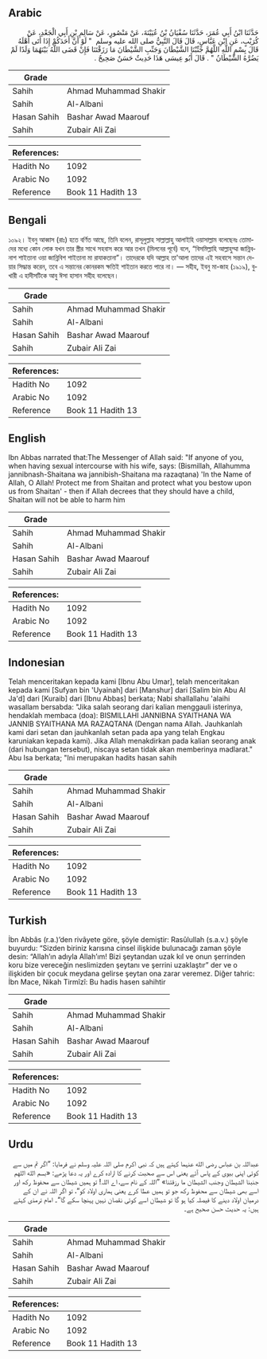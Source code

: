 ## Arabic


<div dir="rtl" lang="ar" style={{fontSize:'larger',backgroundColor:'#f8f9fa',padding:20}}>
حَدَّثَنَا ابْنُ أَبِي عُمَرَ، حَدَّثَنَا سُفْيَانُ بْنُ عُيَيْنَةَ، عَنْ مَنْصُورٍ، عَنْ سَالِمِ بْنِ أَبِي الْجَعْدِ، عَنْ كُرَيْبٍ، عَنِ ابْنِ عَبَّاسٍ، قَالَ قَالَ النَّبِيُّ صلى الله عليه وسلم ‏ "‏ لَوْ أَنَّ أَحَدَكُمْ إِذَا أَتَى أَهْلَهُ قَالَ بِسْمِ اللَّهِ اللَّهُمَّ جَنِّبْنَا الشَّيْطَانَ وَجَنِّبِ الشَّيْطَانَ مَا رَزَقْتَنَا فَإِنْ قَضَى اللَّهُ بَيْنَهُمَا وَلَدًا لَمْ يَضُرَّهُ الشَّيْطَانُ ‏"‏ ‏.‏ قَالَ أَبُو عِيسَى هَذَا حَدِيثٌ حَسَنٌ صَحِيحٌ ‏.‏
</div>
<div style={{backgroundColor:'#f8f9fa',padding:20, marginBottom: 10}}><table> <thead> <tr> <th>Grade</th> <th></th> </tr> </thead> <tbody> <tr><td>Sahih</td><td>Ahmad Muhammad Shakir</td></tr><tr><td>Sahih</td><td>Al-Albani</td></tr><tr><td>Hasan Sahih</td><td>Bashar Awad Maarouf</td></tr><tr><td>Sahih</td><td>Zubair Ali Zai</td></tr></tbody></table><table> <thead> <tr> <th>References:</th> <th></th> </tr> </thead> <tbody><tr><td>Hadith No</td><td>1092</td></tr><tr><td>Arabic No</td><td>1092</td></tr><tr><td>Reference</td><td>Book 11 Hadith 13</td></tr></tbody></table></div>

## Bengali


<div dir="ltr" lang="bn" style={{fontSize:'larger',backgroundColor:'#f8f9fa',padding:20}}>
১০৯২। ইবনু আব্বাস (রাঃ) হতে বর্ণিত আছে, তিনি বলেন, রাসূলুল্লাহ সাল্লাল্লাহু আলাইহি ওয়াসাল্লাম বলেছেনঃ তোমাদের মধ্যে কোন লোক যখন তার স্ত্রীর সাথে সহবাস করে আর তখন (মিলনের পূর্বে) বলে, “বিসমিল্লাহি আল্লাহুম্মা জান্নিবনাশ শাইতানা ওয়া জান্নিবিশ শাইতানা মা রাযাকতানা”। তাদেরকে যদি আল্লাহ তা'আলা তাদের এই সহবাসে সন্তান দেয়ার সিদ্ধান্ত করেন, তবে এ সন্তানের কোনরকম ক্ষতিই শাইতান করতে পারে না। — সহীহ, ইবনু মা-জাহ (১৯১৯), বুখারী এ হাদীসটিকে আবু ঈসা হাসান সহীহ বলেছেন।
</div>
<div style={{backgroundColor:'#f8f9fa',padding:20, marginBottom: 10}}><table> <thead> <tr> <th>Grade</th> <th></th> </tr> </thead> <tbody> <tr><td>Sahih</td><td>Ahmad Muhammad Shakir</td></tr><tr><td>Sahih</td><td>Al-Albani</td></tr><tr><td>Hasan Sahih</td><td>Bashar Awad Maarouf</td></tr><tr><td>Sahih</td><td>Zubair Ali Zai</td></tr></tbody></table><table> <thead> <tr> <th>References:</th> <th></th> </tr> </thead> <tbody><tr><td>Hadith No</td><td>1092</td></tr><tr><td>Arabic No</td><td>1092</td></tr><tr><td>Reference</td><td>Book 11 Hadith 13</td></tr></tbody></table></div>

## English


<div dir="ltr" lang="en" style={{fontSize:'larger',backgroundColor:'#f8f9fa',padding:20}}>
Ibn Abbas narrated that:The Messenger of Allah said: "If anyone of you, when having sexual intercourse with his wife, says: (Bismillah, Allahumma jannibnash-Shaitana wa jannibish-Shaitana ma razaqtana) 'In the Name of Allah, O Allah! Protect me from Shaitan and protect what you bestow upon us from Shaitan' - then if Allah decrees that they should have a child, Shaitan will not be able to harm him
</div>
<div style={{backgroundColor:'#f8f9fa',padding:20, marginBottom: 10}}><table> <thead> <tr> <th>Grade</th> <th></th> </tr> </thead> <tbody> <tr><td>Sahih</td><td>Ahmad Muhammad Shakir</td></tr><tr><td>Sahih</td><td>Al-Albani</td></tr><tr><td>Hasan Sahih</td><td>Bashar Awad Maarouf</td></tr><tr><td>Sahih</td><td>Zubair Ali Zai</td></tr></tbody></table><table> <thead> <tr> <th>References:</th> <th></th> </tr> </thead> <tbody><tr><td>Hadith No</td><td>1092</td></tr><tr><td>Arabic No</td><td>1092</td></tr><tr><td>Reference</td><td>Book 11 Hadith 13</td></tr></tbody></table></div>

## Indonesian


<div dir="ltr" lang="id" style={{fontSize:'larger',backgroundColor:'#f8f9fa',padding:20}}>
Telah menceritakan kepada kami [Ibnu Abu Umar], telah menceritakan kepada kami [Sufyan bin 'Uyainah] dari [Manshur] dari [Salim bin Abu Al Ja'd] dari [Kuraib] dari [Ibnu Abbas] berkata; Nabi shallallahu 'alaihi wasallam bersabda: "Jika salah seorang dari kalian menggauli isterinya, hendaklah membaca (doa): BISMILLAHI JANNIBNA SYAITHANA WA JANNIB SYAITHANA MA RAZAQTANA (Dengan nama Allah. Jauhkanlah kami dari setan dan jauhkanlah setan pada apa yang telah Engkau karuniakan kepada kami). Jika Allah menakdirkan pada kalian seorang anak (dari hubungan tersebut), niscaya setan tidak akan memberinya madlarat." Abu Isa berkata; "Ini merupakan hadits hasan sahih
</div>
<div style={{backgroundColor:'#f8f9fa',padding:20, marginBottom: 10}}><table> <thead> <tr> <th>Grade</th> <th></th> </tr> </thead> <tbody> <tr><td>Sahih</td><td>Ahmad Muhammad Shakir</td></tr><tr><td>Sahih</td><td>Al-Albani</td></tr><tr><td>Hasan Sahih</td><td>Bashar Awad Maarouf</td></tr><tr><td>Sahih</td><td>Zubair Ali Zai</td></tr></tbody></table><table> <thead> <tr> <th>References:</th> <th></th> </tr> </thead> <tbody><tr><td>Hadith No</td><td>1092</td></tr><tr><td>Arabic No</td><td>1092</td></tr><tr><td>Reference</td><td>Book 11 Hadith 13</td></tr></tbody></table></div>

## Turkish


<div dir="ltr" lang="tr" style={{fontSize:'larger',backgroundColor:'#f8f9fa',padding:20}}>
İbn Abbâs (r.a.)’den rivâyete göre, şöyle demiştir: Rasûlullah (s.a.v.) şöyle buyurdu: “Sizden biriniz karısına cinsel ilişkide bulunacağı zaman şöyle desin: “Allah’ın adıyla Allah’ım! Bizi şeytandan uzak kıl ve onun şerrinden koru bize vereceğin neslimizden şeytanı ve şerrini uzaklaştır” der ve o ilişkiden bir çocuk meydana gelirse şeytan ona zarar veremez. Diğer tahric: İbn Mace, Nikah Tirmîzî: Bu hadis hasen sahihtir
</div>
<div style={{backgroundColor:'#f8f9fa',padding:20, marginBottom: 10}}><table> <thead> <tr> <th>Grade</th> <th></th> </tr> </thead> <tbody> <tr><td>Sahih</td><td>Ahmad Muhammad Shakir</td></tr><tr><td>Sahih</td><td>Al-Albani</td></tr><tr><td>Hasan Sahih</td><td>Bashar Awad Maarouf</td></tr><tr><td>Sahih</td><td>Zubair Ali Zai</td></tr></tbody></table><table> <thead> <tr> <th>References:</th> <th></th> </tr> </thead> <tbody><tr><td>Hadith No</td><td>1092</td></tr><tr><td>Arabic No</td><td>1092</td></tr><tr><td>Reference</td><td>Book 11 Hadith 13</td></tr></tbody></table></div>

## Urdu


<div dir="rtl" lang="ur" style={{fontSize:'larger',backgroundColor:'#f8f9fa',padding:20}}>
عبداللہ بن عباس رضی الله عنہما کہتے ہیں کہ نبی اکرم صلی اللہ علیہ وسلم نے فرمایا: ”اگر تم میں سے کوئی اپنی بیوی کے پاس آئے یعنی اس سے صحبت کرنے کا ارادہ کرے اور یہ دعا پڑھے: «بسم الله اللهم جنبنا الشيطان وجنب الشيطان ما رزقتنا» ”اللہ کے نام سے، اے اللہ! تو ہمیں شیطان سے محفوظ رکھ اور اسے بھی شیطان سے محفوظ رکھ جو تو ہمیں عطا کرے یعنی ہماری اولاد کو“، تو اگر اللہ نے ان کے درمیان اولاد دینے کا فیصلہ کیا ہو گا تو شیطان اسے کوئی نقصان نہیں پہنچا سکے گا“۔ امام ترمذی کہتے ہیں: یہ حدیث حسن صحیح ہے۔
</div>
<div style={{backgroundColor:'#f8f9fa',padding:20, marginBottom: 10}}><table> <thead> <tr> <th>Grade</th> <th></th> </tr> </thead> <tbody> <tr><td>Sahih</td><td>Ahmad Muhammad Shakir</td></tr><tr><td>Sahih</td><td>Al-Albani</td></tr><tr><td>Hasan Sahih</td><td>Bashar Awad Maarouf</td></tr><tr><td>Sahih</td><td>Zubair Ali Zai</td></tr></tbody></table><table> <thead> <tr> <th>References:</th> <th></th> </tr> </thead> <tbody><tr><td>Hadith No</td><td>1092</td></tr><tr><td>Arabic No</td><td>1092</td></tr><tr><td>Reference</td><td>Book 11 Hadith 13</td></tr></tbody></table></div>